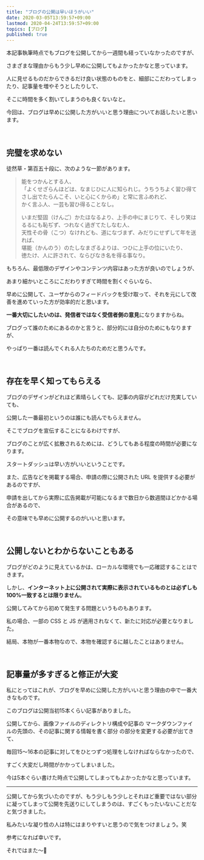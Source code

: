 ```yaml
---
title: "ブログの公開は早いほうがいい"
date: 2020-03-05T13:59:57+09:00
lastmod: 2020-04-24T13:59:57+09:00
topics: [ブログ]
published: true
---
```


本記事執筆時点でもブログを公開してから一週間も経っていなかったのですが、

さまざまな理由からもう少し早めに公開してもよかったかなと思っています。

人に見せるものだからできるだけ良い状態のものをと、細部にこだわってしまったり、記事量を増やそうとしたりして、

そこに時間を多く割いてしまうのも良くないなと。
<!--more-->
今回は、ブログは早めに公開した方がいいと思う理由についてお話したいと思います。

<br/>

## 完璧を求めない

徒然草・第百五十段に、次のような一節があります。

> 能をつかんとする人、<br/>「よくせざらんほどは、なまじひに人に知られじ。うちうちよく習ひ得てさし出でたらんこそ、いと心にくからめ」と常に言ふめれど、<br/>かく言ふ人、一芸も習ひ得ることなし。
>
> いまだ堅固（けんご）かたほなるより、上手の中にまじりて、そしり笑はるるにも恥ぢず、つれなく過ぎてたしなむ人、<br/>天性その骨（こつ）なけれども、道になづまず、みだりにせずして年を送れば、<br/>堪能（かんのう）のたしなまざるよりは、つひに上手の位にいたり、<br/>徳たけ、人に許されて、ならびなき名を得る事なり。

もちろん、最低限のデザインやコンテンツ内容はあった方が良いのでしょうが、

あまり細かいところにこだわりすぎて時間を割くぐらいなら、

早めに公開して、ユーザからのフィードバックを受け取って、それを元にして改善を進めていった方が効率的だと思います。

**一番大切にしたいのは、発信者ではなく受信者側の意見**になりますからね。

ブログって誰のためにあるのかと言うと、部分的には自分のためにもなりますが、

やっぱり一番は読んでくれる人たちのためだと思うんです。

<br/>

## 存在を早く知ってもらえる

ブログのデザインがどれほど素晴らしくても、記事の内容がどれだけ充実していても、

公開した一番最初というのは誰にも読んでもらえません。

そこでブログを宣伝することになるわけですが、

ブログのことが広く拡散されるためには、どうしてもある程度の時間が必要になります。

スタートダッシュは早い方がいいということです。

また、広告などを掲載する場合、申請の際に公開された URL を提供する必要があるのですが、

申請を出してから実際に広告掲載が可能になるまで数日から数週間ほどかかる場合があるので、

その意味でも早めに公開するのがいいと思います。

<br/>

## 公開しないとわからないこともある

ブログがどのように見えているかは、ローカルな環境でも一応確認することはできます。

しかし、**インターネット上に公開されて実際に表示されているものとは必ずしも100%一致するとは限りません**。

公開してみてから初めて発生する問題というものもあります。

私の場合、一部の CSS と JS が適用されなくて、新たに対応が必要となりました。

結局、本物が一番本物なので、本物を確認するに越したことはありません。

<relpos link="netlify-deploy-css-js" />

<br/>

## 記事量が多すぎると修正が大変

私にとってはこれが、ブログを早めに公開した方がいいと思う理由の中で一番大きなものです。

このブログは公開当初15本くらい記事がありました。

公開してから、画像ファイルのディレクトリ構成や記事の
<tltp label="フロントマター">マークダウンファイルの先頭の、その記事に関する情報を書く部分</tltp>
の部分を変更する必要が出てきて、

毎回15～16本の記事に対してをひとつずつ処理をしなければならなかったので、

すごく大変だし時間がかかってしまいました。 

今は5本ぐらい書けた時点で公開してしまってもよかったかなと思っています。

<relpos link="seikahoukoku1" />

---

公開してから気づいたのですが、もう少しもう少しとそれほど重要ではない部分に凝ってしまって公開を先送りにしてしまうのは、すごくもったいないことだなと気づきました。

私みたいな凝り性の人は特にはまりやすいと思うので気をつけましょう。笑

参考になれば幸いです。

それではまた～👋
